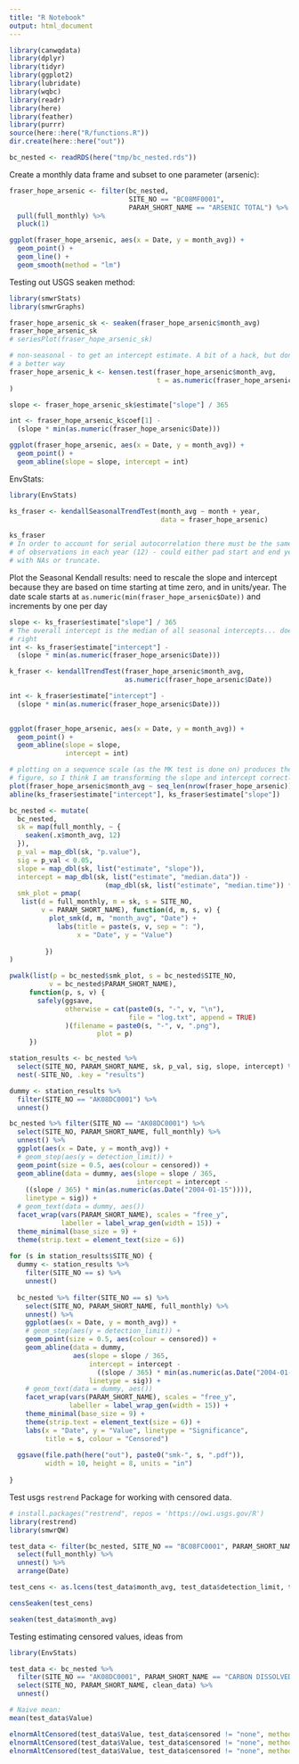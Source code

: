 ```yaml
---
title: "R Notebook"
output: html_document
---
```

<!--
Copyright 2018 Province of British Columbia

Licensed under the Apache License, Version 2.0 (the "License");
you may not use this file except in compliance with the License.
You may obtain a copy of the License at

http://www.apache.org/licenses/LICENSE-2.0

Unless required by applicable law or agreed to in writing, software distributed under the License is distributed on an "AS IS" BASIS,
WITHOUT WARRANTIES OR CONDITIONS OF ANY KIND, either express or implied.
See the License for the specific language governing permissions and limitations under the License.
-->


```r
library(canwqdata)
library(dplyr)
library(tidyr)
library(ggplot2)
library(lubridate)
library(wqbc)
library(readr)
library(here)
library(feather)
library(purrr)
source(here::here("R/functions.R"))
dir.create(here::here("out"))
```

```r
bc_nested <- readRDS(here("tmp/bc_nested.rds"))

```

Create a monthly data frame and subset to one parameter (arsenic):

```r
fraser_hope_arsenic <- filter(bc_nested, 
                              SITE_NO == "BC08MF0001",
                              PARAM_SHORT_NAME == "ARSENIC TOTAL") %>% 
  pull(full_monthly) %>% 
  pluck(1)

ggplot(fraser_hope_arsenic, aes(x = Date, y = month_avg)) + 
  geom_point() + 
  geom_line() +
  geom_smooth(method = "lm")
```



Testing out USGS seaken method:
```r
library(smwrStats)
library(smwrGraphs)

fraser_hope_arsenic_sk <- seaken(fraser_hope_arsenic$month_avg)
fraser_hope_arsenic_sk
# seriesPlot(fraser_hope_arsenic_sk)

# non-seasonal - to get an intercept estimate. A bit of a hack, but don't know
# a better way
fraser_hope_arsenic_k <- kensen.test(fraser_hope_arsenic$month_avg, 
                                     t = as.numeric(fraser_hope_arsenic$Date)
)

slope <- fraser_hope_arsenic_sk$estimate["slope"] / 365

int <- fraser_hope_arsenic_k$coef[1] - 
  (slope * min(as.numeric(fraser_hope_arsenic$Date)))

ggplot(fraser_hope_arsenic, aes(x = Date, y = month_avg)) + 
  geom_point() + 
  geom_abline(slope = slope, intercept = int)

```


EnvStats:

```r
library(EnvStats)

ks_fraser <- kendallSeasonalTrendTest(month_avg ~ month + year, 
                                      data = fraser_hope_arsenic)

ks_fraser
# In order to account for serial autocorrelation there must be the same number
# of observations in each year (12) - could either pad start and end years 
# with NAs or truncate.
```

Plot the Seasonal Kendall results: need to rescale the slope and intercept 
because they are based on time starting at time zero, and in units/year.
The date scale starts at `as.numeric(min(fraser_hope_arsenic$Date))` and increments by one per day

```r
slope <- ks_fraser$estimate["slope"] / 365
# The overall intercept is the median of all seasonal intercepts... doesn't seem
# right
int <- ks_fraser$estimate["intercept"] - 
  (slope * min(as.numeric(fraser_hope_arsenic$Date)))

k_fraser <- kendallTrendTest(fraser_hope_arsenic$month_avg, 
                             as.numeric(fraser_hope_arsenic$Date))

int <- k_fraser$estimate["intercept"] - 
  (slope * min(as.numeric(fraser_hope_arsenic$Date)))
  

ggplot(fraser_hope_arsenic, aes(x = Date, y = month_avg)) + 
  geom_point() + 
  geom_abline(slope = slope, 
              intercept = int)

# plotting on a sequence scale (as the MK test is done on) produces the same 
# figure, so I think I am transforming the slope and intercept correctly.
plot(fraser_hope_arsenic$month_avg ~ seq_len(nrow(fraser_hope_arsenic)))
abline(ks_fraser$estimate["intercept"], ks_fraser$estimate["slope"])

```

```r

bc_nested <- mutate(
  bc_nested, 
  sk = map(full_monthly, ~ {
    seaken(.x$month_avg, 12)
  }), 
  p_val = map_dbl(sk, "p.value"), 
  sig = p_val < 0.05,
  slope = map_dbl(sk, list("estimate", "slope")), 
  intercept = map_dbl(sk, list("estimate", "median.data")) - 
                        (map_dbl(sk, list("estimate", "median.time")) * slope), 
  smk_plot = pmap(
   list(d = full_monthly, m = sk, s = SITE_NO, 
        v = PARAM_SHORT_NAME), function(d, m, s, v) {
          plot_smk(d, m, "month_avg", "Date") + 
            labs(title = paste(s, v, sep = ": "), 
                 x = "Date", y = "Value")
           
         })
)
```

```r
pwalk(list(p = bc_nested$smk_plot, s = bc_nested$SITE_NO, 
          v = bc_nested$PARAM_SHORT_NAME), 
     function(p, s, v) {
       safely(ggsave, 
              otherwise = cat(paste0(s, "-", v, "\n"), 
                              file = "log.txt", append = TRUE)
              )(filename = paste0(s, "-", v, ".png"), 
                      plot = p)
     })
```

```r
station_results <- bc_nested %>%
  select(SITE_NO, PARAM_SHORT_NAME, sk, p_val, sig, slope, intercept) %>% 
  nest(-SITE_NO, .key = "results")

dummy <- station_results %>% 
  filter(SITE_NO == "AK08DC0001") %>% 
  unnest()

bc_nested %>% filter(SITE_NO == "AK08DC0001") %>% 
  select(SITE_NO, PARAM_SHORT_NAME, full_monthly) %>% 
  unnest() %>% 
  ggplot(aes(x = Date, y = month_avg)) + 
  # geom_step(aes(y = detection_limit)) + 
  geom_point(size = 0.5, aes(colour = censored)) + 
  geom_abline(data = dummy, aes(slope = slope / 365, 
                                intercept = intercept -
    ((slope / 365) * min(as.numeric(as.Date("2004-01-15")))), 
    linetype = sig)) +
  # geom_text(data = dummy, aes())
  facet_wrap(vars(PARAM_SHORT_NAME), scales = "free_y", 
             labeller = label_wrap_gen(width = 15)) + 
  theme_minimal(base_size = 9) + 
  theme(strip.text = element_text(size = 6))
  
for (s in station_results$SITE_NO) {
  dummy <- station_results %>% 
    filter(SITE_NO == s) %>% 
    unnest()
  
  bc_nested %>% filter(SITE_NO == s) %>% 
    select(SITE_NO, PARAM_SHORT_NAME, full_monthly) %>% 
    unnest() %>% 
    ggplot(aes(x = Date, y = month_avg)) + 
    # geom_step(aes(y = detection_limit)) + 
    geom_point(size = 0.5, aes(colour = censored)) + 
    geom_abline(data = dummy, 
                aes(slope = slope / 365, 
                    intercept = intercept -
                      ((slope / 365) * min(as.numeric(as.Date("2004-01-15")))), 
                    linetype = sig)) +
    # geom_text(data = dummy, aes())
    facet_wrap(vars(PARAM_SHORT_NAME), scales = "free_y", 
               labeller = label_wrap_gen(width = 15)) + 
    theme_minimal(base_size = 9) + 
    theme(strip.text = element_text(size = 6)) + 
    labs(x = "Date", y = "Value", linetype = "Significance", 
         title = s, colour = "Censored")
  
  ggsave(file.path(here("out"), paste0("smk-", s, ".pdf")), 
         width = 10, height = 8, units = "in")
  
}
```


Test usgs `restrend` Package for working with censored data.
```r
# install.packages("restrend", repos = 'https://owi.usgs.gov/R')
library(restrend)
library(smwrQW)

test_data <- filter(bc_nested, SITE_NO == "BC08FC0001", PARAM_SHORT_NAME == "LEAD TOTAL") %>% 
  select(full_monthly) %>% 
  unnest() %>% 
  arrange(Date)

test_cens <- as.lcens(test_data$month_avg, test_data$detection_limit, test_data$censored)

censSeaken(test_cens)

seaken(test_data$month_avg)
```

Testing estimating censored values, ideas from 

```r
library(EnvStats)

test_data <- bc_nested %>% 
  filter(SITE_NO == "AK08DC0001", PARAM_SHORT_NAME == "CARBON DISSOLVED ORGANIC") %>% 
  select(SITE_NO, PARAM_SHORT_NAME, clean_data) %>% 
  unnest()

# Naive mean:
mean(test_data$Value)

elnormAltCensored(test_data$Value, test_data$censored != "none", method = "rROS")
elnormAltCensored(test_data$Value, test_data$censored != "none", method = "mle")
elnormAltCensored(test_data$Value, test_data$censored != "none", method = "bcmle")

```

